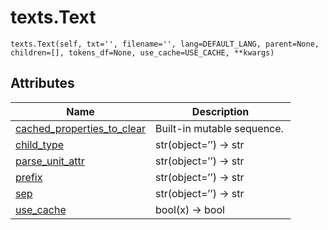 # texts.Text { #prosodic.texts.Text }

`texts.Text(self, txt='', filename='', lang=DEFAULT_LANG, parent=None, children=[], tokens_df=None, use_cache=USE_CACHE, **kwargs)`



## Attributes

| Name | Description |
| --- | --- |
| [cached_properties_to_clear](#prosodic.texts.Text.cached_properties_to_clear) | Built-in mutable sequence. |
| [child_type](#prosodic.texts.Text.child_type) | str(object='') -> str |
| [parse_unit_attr](#prosodic.texts.Text.parse_unit_attr) | str(object='') -> str |
| [prefix](#prosodic.texts.Text.prefix) | str(object='') -> str |
| [sep](#prosodic.texts.Text.sep) | str(object='') -> str |
| [use_cache](#prosodic.texts.Text.use_cache) | bool(x) -> bool |